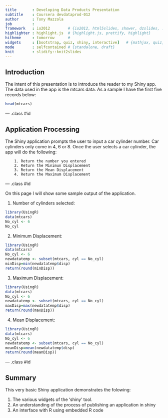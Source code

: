 ```yaml
---
title       : Developing Data Products Presentation     
subtitle    : Coursera devdataprod-012  
author      : Tony Mazzola
job         : 
framework   : io2012        # {io2012, html5slides, shower, dzslides, ...}
highlighter : highlight.js  # {highlight.js, prettify, highlight}
hitheme     : tomorrow      # 
widgets     : [bootstrap, quiz, shiny, interactive]   # {mathjax, quiz, bootstrap}
mode        : selfcontained # {standalone, draft}
knit        : slidify::knit2slides
---
```


## Introduction

The intent of this presentation is to introduce the reader to my Shiny app.
The data used in the app is the mtcars data.  As a sample I have the first five records below:

```r
head(mtcars)
```

--- .class #id

## Application Processing

The Shiny application prompts the user to input a car cylinder number.  Car cylinders only come
in 4, 6 or 8.  Once the user selects a  car cylinder, the app will do the following:

        1. Return the number you entered
        2. Return the Minimun Displacement
        3. Return the Mean Displacement
        4. Return the Maximum Displacement

--- .class #id

On this page I will show some sample output of the application.


1. Number of cylinders selected:
```r
library(UsingR)
data(mtcars)
No_cyl <- 6
No_cyl
```

2. Minimum Displacement:
```r
library(UsingR)
data(mtcars)
No_cyl <- 6
newdatatemp <- subset(mtcars, cyl == No_cyl)
minDisp=min(newdatatemp$disp)
return(round(minDisp))

```

3. Maximum Displacement:
```r
library(UsingR)
data(mtcars)
No_cyl <- 6
newdatatemp <- subset(mtcars, cyl == No_cyl)
maxDisp=max(newdatatemp$disp)
return(round(maxDisp))

```

4. Mean Displacement:
```r
library(UsingR)
data(mtcars)
No_cyl <- 6
newdatatemp <- subset(mtcars, cyl == No_cyl)
meanDisp=mean(newdatatemp$disp)
return(round(meanDisp))

```


--- .class #id


## Summary

This very basic Shiny application demonstrates the folowing: 

1. The various widgets of the 'shiny' tool.
2. An understanding of the process of publishing an application in shiny
3. An interface with R using embedded R code


